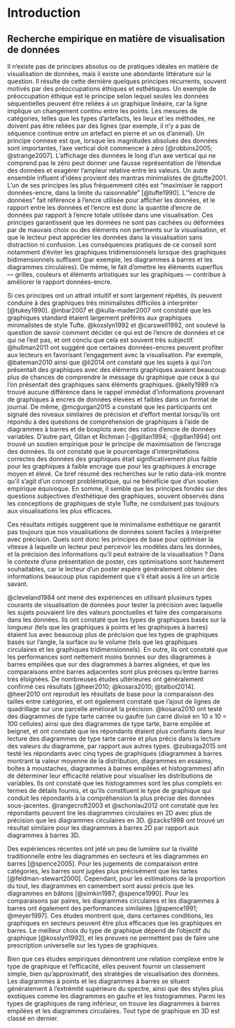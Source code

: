 # Introduction
## Recherche empirique en matière de visualisation de données

Il n'existe pas de principes absolus ou de pratiques idéales en matière de visualisation de données, mais il existe une abondante littérature sur la question. Il résulte de cette dernière quelques principes récurrents, souvent motivés par des préoccupations éthiques et esthétiques. Un exemple de préoccupation éthique est le principe selon lequel seules les données séquentielles peuvent être reliées à un graphique linéaire, car la ligne implique un changement continu entre les points. Les mesures de catégories, telles que les types d'artefacts, les lieux et les méthodes, ne doivent pas être reliées par des lignes (par exemple, il n'y a pas de séquence continue entre un artefact en pierre et un os d'animal). Un principe connexe est que, lorsque les magnitudes absolues des données sont importantes, l'axe vertical doit commencer à zéro [@robbins2005; @strange2007]. L'affichage des données le long d'un axe vertical qui ne comprend pas le zéro peut donner une fausse représentation de l'étendue des données et exagérer l'ampleur relative entre les valeurs. Un autre ensemble influent d'idées provient des mantras minimalistes de @tufte2001. L'un de ses principes les plus fréquemment cités est "maximiser le rapport données-encre, dans la limite du raisonnable" [@tufte1990]. L'"encre de données" fait référence à l'encre utilisée pour afficher les données, et le rapport entre les données et l'encre est donc la quantité d'encre de données par rapport à l'encre totale utilisée dans une visualisation. Ces principes garantissent que les données ne sont pas cachées ou déformées par de mauvais choix ou des éléments non pertinents sur la visualisation, et que le lecteur peut apprécier les données dans la visualisation sans distraction ni confusion. Les conséquences pratiques de ce conseil sont notamment d'éviter les graphiques tridimensionnels lorsque des graphiques bidimensionnels suffisent (par exemple, les diagrammes à barres et les diagrammes circulaires). De même, le fait d'omettre les éléments superflus --- grilles, couleurs et éléments artistiques sur les graphiques --- contribue à améliorer le rapport données-encre.

Si ces principes ont un attrait intuitif et sont largement répétés, ils peuvent conduire à des graphiques très minimalistes difficiles à interpréter [@tukey1990]. @inbar2007 et @kulla-mader2007 ont constaté que les graphiques standard étaient largement préférés aux graphiques minimalistes de style Tufte. @kosslyn1992 et @carswell1992, ont soulevé la question de savoir comment décider ce qui est de l'encre de données et ce qui ne l'est pas, et ont conclu que cela est souvent très subjectif. @hullman2011 ont suggéré que certaines données-encres peuvent profiter aux lecteurs en favorisant l'engagement avec la visualisation. Par exemple, @bateman2010 ainsi que @li2014 ont constaté que les sujets à qui l'on présentait des graphiques avec des éléments graphiques avaient beaucoup plus de chances de comprendre le message du graphique que ceux à qui l'on présentait des graphiques sans éléments graphiques. @kelly1989 n'a trouvé aucune différence dans le rappel immédiat d'informations provenant de graphiques à encres de données élevées et faibles dans un format de journal. De même, @mcgurgan2015 a constaté que les participants ont signalé des niveaux similaires de précision et d'effort mental lorsqu'ils ont répondu à des questions de compréhension de graphiques à l'aide de diagrammes à barres et de boxplots avec des ratios d'encre de données variables. D'autre part, Gillan et Richman [-@gillan1994; -@gillan1994] ont trouvé un soutien empirique pour le principe de maximisation de l'encrage des données. Ils ont constaté que le pourcentage d'interprétations correctes des données des graphiques était significativement plus faible pour les graphiques à faible encrage que pour les graphiques à encrage moyen et élevé. Ce bref résumé des recherches sur le ratio data-ink montre qu'il s'agit d'un concept problématique, qui ne bénéficie que d'un soutien empirique équivoque. En somme, il semble que les principes fondés sur des questions subjectives d'esthétique des graphiques, souvent observés dans les conceptions de graphiques de style Tufte, ne conduisent pas toujours aux visualisations les plus efficaces.

Ces résultats mitigés suggèrent que le minimalisme esthétique ne garantit pas toujours que nos visualisations de données soient faciles à interpréter avec précision. Quels sont donc les principes de base pour optimiser la vitesse à laquelle un lecteur peut percevoir les modèles dans les données, et la précision des informations qu'il peut extraire de la visualisation ? Dans le contexte d'une présentation de poster, ces optimisations sont hautement souhaitables, car le lecteur d'un poster espère généralement obtenir des informations beaucoup plus rapidement que s'il était assis à lire un article savant.

@cleveland1984 ont mené des expériences en utilisant plusieurs types courants de visualisation de données pour tester la précision avec laquelle les sujets pouvaient lire des valeurs ponctuelles et faire des comparaisons dans les données. Ils ont constaté que les types de graphiques basés sur la longueur (tels que les graphiques à points et les graphiques à barres) étaient lus avec beaucoup plus de précision que les types de graphiques basés sur l'angle, la surface ou le volume (tels que les graphiques circulaires et les graphiques tridimensionnels). En outre, ils ont constaté que les performances sont nettement moins bonnes sur des diagrammes à barres empilées que sur des diagrammes à barres alignées, et que les comparaisons entre barres adjacentes sont plus précises qu'entre barres très éloignées. De nombreuses études ultérieures ont généralement confirmé ces résultats [@heer2010; @kosara2010; @talbot2014]. @heer2010 ont reproduit les résultats de base pour la comparaison des tailles entre catégories, et ont également constaté que l'ajout de lignes de quadrillage sur une parcelle améliorait la précision. @kosara2010 ont testé des diagrammes de type tarte carrée ou gaufre (un carré divisé en 10 x 10 = 100 cellules) ainsi que des diagrammes de type tarte, barre empilée et beignet, et ont constaté que les répondants étaient plus confiants dans leur lecture des diagrammes de type tarte carrée et plus précis dans la lecture des valeurs du diagramme, par rapport aux autres types. @zubiaga2015 ont testé les répondants avec cinq types de graphiques (diagrammes à barres montrant la valeur moyenne de la distribution, diagrammes en essaims, boîtes à moustaches, diagrammes à barres empilées et histogrammes) afin de déterminer leur efficacité relative pour visualiser les distributions de variables. Ils ont constaté que les histogrammes sont les plus complets en termes de détails fournis, et qu'ils constituent le type de graphique qui conduit les répondants à la compréhension la plus précise des données sous-jacentes. @rangecroft2003 et @schonlau2012 ont constaté que les répondants peuvent lire les diagrammes circulaires en 2D avec plus de précision que les diagrammes circulaires en 3D. @zacks1998 ont trouvé un résultat similaire pour les diagrammes à barres 2D par rapport aux diagrammes à barres 3D.

Des expériences récentes ont jeté un peu de lumière sur la rivalité traditionnelle entre les diagrammes en secteurs et les diagrammes en barres [@spence2005]. Pour les jugements de comparaison entre catégories, les barres sont jugées plus précisément que les tartes [@feldman-stewart2000]. Cependant, pour les estimations de la proportion du tout, les diagrammes en camembert sont aussi précis que les diagrammes en bâtons [@simkin1987; @spence1990]. Pour les comparaisons par paires, les diagrammes circulaires et les diagrammes à barres ont également des performances similaires [@spence1991; @meyer1997]. Ces études montrent que, dans certaines conditions, les graphiques en secteurs peuvent être plus efficaces que les graphiques en barres. Le meilleur choix du type de graphique dépend de l'objectif du graphique [@kosslyn1992], et les preuves ne permettent pas de faire une prescription universelle sur les types de graphiques.

Bien que ces études empiriques démontrent une relation complexe entre le type de graphique et l'efficacité, elles peuvent fournir un classement simple, bien qu'approximatif, des stratégies de visualisation des données. Les diagrammes à points et les diagrammes à barres se situent généralement à l'extrémité supérieure du spectre, ainsi que des styles plus exotiques comme les diagrammes en gaufre et les histogrammes. Parmi les types de graphiques de rang inférieur, on trouve les diagrammes à barres empilées et les diagrammes circulaires. Tout type de graphique en 3D est classé en dernier.
